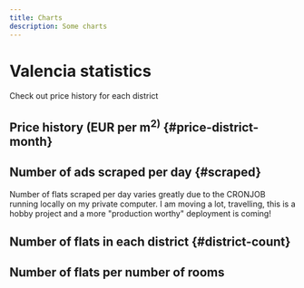 ```yaml
---
title: Charts
description: Some charts
---
```




<h1 className="pages--h1">Valencia statistics</h1>
<p className="subtitle">Check out price history for each district</p>

## Price history (EUR per m<sup>2)</sup> {#price-district-month}

<PriceDistrictMonth />

## Number of ads scraped per day {#scraped}
<p className="subtitle">
Number of flats scraped per day varies greatly due to the CRONJOB running locally on my private computer.
I am moving a lot, travelling, this is a hobby project and a more "production worthy" deployment is coming! </p>

<AdsScraped />

## Number of flats in each district {#district-count}

<LocationCountGraph />

## Number of flats per number of rooms

<SizeCountGraph />